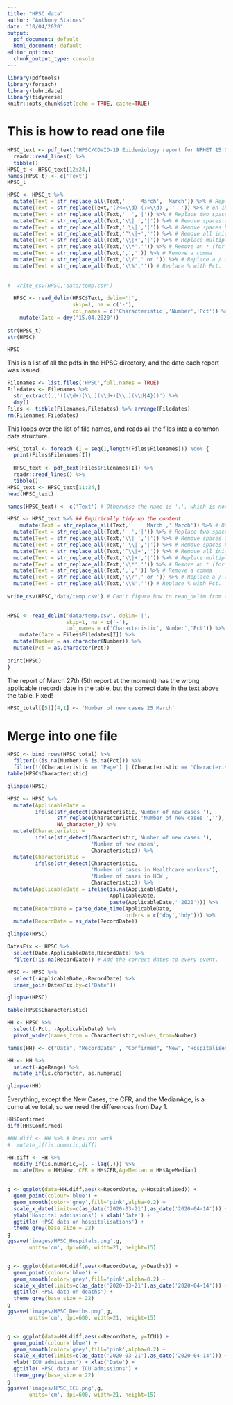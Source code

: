 ```yaml
---
title: "HPSC data"
author: "Anthony Staines"
date: "10/04/2020"
output:
  pdf_document: default
  html_document: default
editor_options:
  chunk_output_type: console
---
```


```r
library(pdftools)
library(foreach)
library(lubridate)
library(tidyverse)
knitr::opts_chunk$set(echo = TRUE, cache=TRUE)
```

# This is how to read one file

```r
HPSC_text <- pdf_text('HPSC/COVID-19 Epidemiology report for NPHET 15.04.2020_website.pdf') %>%
  readr::read_lines() %>%
  tibble()
HPSC_t <- HPSC_text[12:24,]
names(HPSC_t) <- c('Text')
HPSC_t

HPSC <- HPSC_t %>%
  mutate(Text = str_replace_all(Text,'     March',' March')) %>% # Replace excess spaces on 24/3/2
  mutate(Text = str_replace(Text,'(?<=\\d) (?=\\d)', '  ')) %>% # on 15/4/2020 only one space seprated the numeric columns
  mutate(Text = str_replace_all(Text,'  ','|')) %>% # Replace two spaces with one |
  mutate(Text = str_replace_all(Text,'\\| ','|')) %>% # Remove spaces after a |
  mutate(Text = str_replace_all(Text,' \\|','|')) %>% # Remove spaces before a |
  mutate(Text = str_replace_all(Text,'^\\|+','')) %>% # Remove all initial | characters
  mutate(Text = str_replace_all(Text,'\\|+','|')) %>% # Replace multiple | with one |
  mutate(Text = str_replace_all(Text,'\\*','')) %>% # Remove an * (for a footnote)
  mutate(Text = str_replace_all(Text,',','')) %>% # Remove a comma
  mutate(Text = str_replace_all(Text,'\\/',' or ')) %>% # Replace a / with an or
  mutate(Text = str_replace_all(Text,'\\%','')) # Replace % with Pct.
  
  
#  write_csv(HPSC,'data/temp.csv')
  
  HPSC <- read_delim(HPSC$Text, delim='|',
                     skip=1, na = c('-'),
                     col_names = c('Characteristic','Number','Pct')) %>%
    mutate(Date = dmy('15.04.2020'))
  
str(HPSC_t)
str(HPSC)

HPSC
```

This is a list of all the pdfs in the HPSC directory, and the date each report was issued.

```r
Filenames <- list.files('HPSC',full.names = TRUE)
Filedates <- Filenames %>%
  str_extract(.,'((\\d+)[\\.](\\d+)[\\.](\\d{4}))') %>%
  dmy()
Files <- tibble(Filenames,Filedates) %>% arrange(Filedates)
rm(Filenames,Filedates)
```

This loops over the list of file names, and reads all the files into a common data structure.

```r
HPSC_total <- foreach (I = seq(1,length(Files$Filenames))) %do% {
  print(Files$Filenames[I])
  
  HPSC_text <- pdf_text(Files$Filenames[I]) %>%
  readr::read_lines() %>%
  tibble()
HPSC_text <- HPSC_text[11:24,]
head(HPSC_text)

names(HPSC_text) <- c('Text') # Otherwise the name is '.', which is not a good choice!

HPSC <- HPSC_text %>% ## Empirically tidy up the content.
    mutate(Text = str_replace_all(Text,'     March',' March')) %>% # Replace excess spaces on 24/3/20
  mutate(Text = str_replace_all(Text,'  ','|')) %>% # Replace two spaces with one |
  mutate(Text = str_replace_all(Text,'\\| ','|')) %>% # Remove spaces after a |
  mutate(Text = str_replace_all(Text,' \\|','|')) %>% # Remove spaces before a |
  mutate(Text = str_replace_all(Text,'^\\|+','')) %>% # Remove all initial | characters
  mutate(Text = str_replace_all(Text,'\\|+','|')) %>% # Replace multiple | with one |
  mutate(Text = str_replace_all(Text,'\\*','')) %>% # Remove an * (for a footnote)
  mutate(Text = str_replace_all(Text,',','')) %>% # Remove a comma
  mutate(Text = str_replace_all(Text,'\\/',' or ')) %>% # Replace a / with an or
  mutate(Text = str_replace_all(Text,'\\%','')) # Replace % with Pct.
  
write_csv(HPSC,'data/temp.csv') # Can't figure how to read_delim from a tibble?

  
HPSC <- read_delim('data/temp.csv', delim='|',
                   skip=1, na = c('-'),
                   col_names = c('Characteristic','Number','Pct')) %>%
    mutate(Date = Files$Filedates[I]) %>%
  mutate(Number = as.character(Number)) %>%
  mutate(Pct = as.character(Pct))
  
print(HPSC)
}

```


The report of March 27th (5th report at the moment) has the wrong applicable (record) date in the table, but the correct date in the text above the table. Fixed!

```r

HPSC_total[[5]][4,1] <- 'Number of new cases 25 March'

```

# Merge into one file

```r
HPSC <- bind_rows(HPSC_total) %>%
  filter(!(is.na(Number) & is.na(Pct))) %>%
  filter(!((Characteristic == 'Page') | (Characteristic == 'Characteristic'))) 
table(HPSC$Characteristic)

glimpse(HPSC)

HPSC <- HPSC %>%
  mutate(ApplicableDate = 
         ifelse(str_detect(Characteristic,'Number of new cases '),
                str_replace(Characteristic,'Number of new cases ',''),
                NA_character_)) %>%
  mutate(Characteristic = 
         ifelse(str_detect(Characteristic,'Number of new cases '),
                           'Number of new cases',
                           Characteristic)) %>%
  mutate(Characteristic = 
         ifelse(str_detect(Characteristic,
                           'Number of cases in Healthcare workers'),
                           'Number of cases in HCW',
                           Characteristic)) %>%
  mutate(ApplicableDate = ifelse(is.na(ApplicableDate),
                                 ApplicableDate,
                                 paste(ApplicableDate,' 2020'))) %>%
  mutate(RecordDate = parse_date_time(ApplicableDate,
                                      orders = c('dby','bdy'))) %>%
  mutate(RecordDate = as_date(RecordDate))

glimpse(HPSC)

DatesFix <- HPSC %>%
  select(Date,ApplicableDate,RecordDate) %>%
  filter(!is.na(RecordDate)) # Add the correct dates to every event.

HPSC <- HPSC %>%
  select(-ApplicableDate,-RecordDate) %>%
  inner_join(DatesFix,by=c('Date'))

glimpse(HPSC)

table(HPSC$Characteristic)

HH <- HPSC %>%
  select(-Pct, -ApplicableDate) %>%
  pivot_wider(names_from = Characteristic,values_from=Number)

names(HH) <- c("Date", "RecordDate" , "Confirmed", "New", "Hospitalised", "ICU", "Deaths", "CFR", "Outbreaks", "OutbreakCases", "ImportedCases", "HCWCases", "AgeMedian", "AgeRange")

HH <- HH %>%
  select(-AgeRange) %>%
  mutate_if(is.character, as.numeric)

glimpse(HH)  
```

Everything, except the New Cases, the CFR, and the MedianAge, is a cumulative total, so we need the differences from Day 1.

```r
HH$Confirmed
diff(HH$Confirmed)

#HH.diff <- HH %>% # Does not work
#  mutate_if(is.numeric,diff)

HH.diff <- HH %>%
  modify_if(is.numeric,~(. - lag(.))) %>%
  mutate(New = HH$New, CFR = HH$CFR,AgeMedian = HH$AgeMedian)
  
```

```r

g <- ggplot(data=HH.diff,aes(x=RecordDate, y=Hospitalised)) +
  geom_point(colour='blue') +
  geom_smooth(color='grey',fill='pink',alpha=0.2) +
  scale_x_date(limits=c(as_date('2020-03-21'),as_date('2020-04-14'))) +
  ylab('Hospital admissions') + xlab('Date') +
  ggtitle('HPSC data on hospitalisations') +
  theme_grey(base_size = 22)
g
ggsave('images/HPSC_Hospitals.png',g,
       units='cm', dpi=600, width=21, height=15)


g <- ggplot(data=HH.diff,aes(x=RecordDate, y=Deaths)) +
  geom_point(colour='blue') +
  geom_smooth(color='grey',fill='pink',alpha=0.2) +
  scale_x_date(limits=c(as_date('2020-03-21'),as_date('2020-04-14'))) +
  ggtitle('HPSC data on deaths') +
  theme_grey(base_size = 22) 
g
ggsave('images/HPSC_Deaths.png',g,
       units='cm', dpi=600, width=21, height=15)


g <- ggplot(data=HH.diff,aes(x=RecordDate, y=ICU)) +
  geom_point(colour='blue') +
  geom_smooth(color='grey',fill='pink',alpha=0.2) +
  scale_x_date(limits=c(as_date('2020-03-21'),as_date('2020-04-14'))) +
  ylab('ICU admissions') + xlab('Date') +
  ggtitle('HPSC data on ICU admissions') +
  theme_grey(base_size = 22) 
g
ggsave('images/HPSC_ICU.png',g,
       units='cm', dpi=600, width=21, height=15)

```


